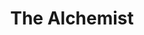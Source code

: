 ---
title: "The Alchemist"
bookCover: "/assets/book-covers/the-alchemist.jpg"
bookAuthor: "Paulo Coelho"
rating: 8
done: false
tags: []
summary: false
detailedNotes: false
amazonLink: ""
amazonAffiliateLink: ""
---